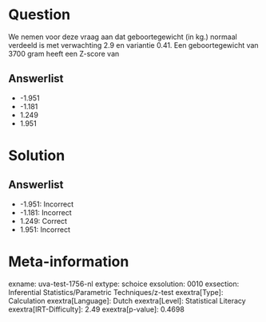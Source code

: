 Question
========

We nemen voor deze vraag aan dat geboortegewicht (in kg.) normaal
verdeeld is met verwachting 2.9 en variantie 0.41. Een geboortegewicht
van 3700 gram heeft een Z-score van

Answerlist
----------

* -1.951
* -1.181
* 1.249
* 1.951

Solution
========

Answerlist
----------

* -1.951: Incorrect
* -1.181: Incorrect
* 1.249: Correct
* 1.951: Incorrect

Meta-information
================
exname: uva-test-1756-nl
extype: schoice
exsolution: 0010
exsection: Inferential Statistics/Parametric Techniques/z-test
exextra[Type]: Calculation
exextra[Language]: Dutch
exextra[Level]: Statistical Literacy
exextra[IRT-Difficulty]: 2.49
exextra[p-value]: 0.4698
